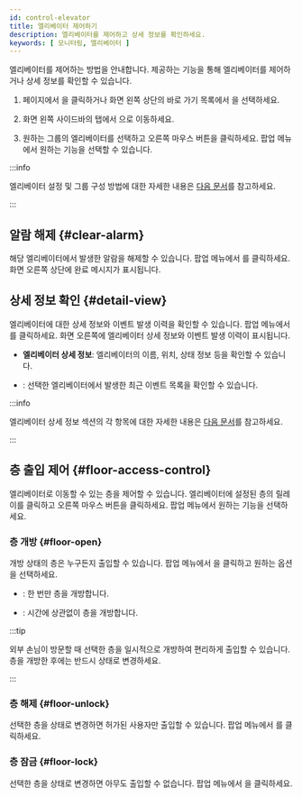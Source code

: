```yaml
---
id: control-elevator
title: 엘리베이터 제어하기
description: 엘리베이터를 제어하고 상세 정보를 확인하세요.
keywords: [ 모니터링, 엘리베이터 ]
---
```


엘리베이터를 제어하는 방법을 안내합니다. 제공하는 기능을 통해 엘리베이터를 제어하거나 상세 정보를 확인할 수 있습니다.

1. <Cmd sid='shell.header.launcher' /> 페이지에서 <Cmd sid='shell.header.arena' />을 클릭하거나 화면 왼쪽 상단의 바로 가기 목록에서 <Cmd sid='shell.header.arena' />을 선택하세요. 

1. 화면 왼쪽 사이드바의 <Cmd sid='arena.tree.door.title' /> 탭에서 <Cmd sid='arena.tree.door.allElevatorGroups' />으로 이동하세요. 

1. 원하는 그룹의 엘리베이터를 선택하고 오른쪽 마우스 버튼을 클릭하세요. 팝업 메뉴에서 원하는 기능을 선택할 수 있습니다.

:::info

엘리베이터 설정 및 그룹 구성 방법에 대한 자세한 내용은 [다음 문서](settings-manage-elevators)를 참고하세요.

:::

## 알람 해제 {#clear-alarm}

해당 엘리베이터에서 발생한 알람을 해제할 수 있습니다. 팝업 메뉴에서 <Cmd sid='arena.tree.contextMenu.clearAlarm' />를 클릭하세요. 화면 오른쪽 상단에 완료 메시지가 표시됩니다.

## 상세 정보 확인 {#detail-view}

엘리베이터에 대한 상세 정보와 이벤트 발생 이력을 확인할 수 있습니다. 팝업 메뉴에서 <Cmd sid='arena.tree.contextMenu.viewDetail' />를 클릭하세요. 화면 오른쪽에 엘리베이터 상세 정보와 이벤트 발생 이력이 표시됩니다.

* **엘리베이터 상세 정보**: 엘리베이터의 이름, 위치, 상태 정보 등을 확인할 수 있습니다.

* <Cmd sid='arena.recentEvent' />: 선택한 엘리베이터에서 발생한 최근 이벤트 목록을 확인할 수 있습니다.

:::info

엘리베이터 상세 정보 섹션의 각 항목에 대한 자세한 내용은 [다음 문서](settings-elevators-add)를 참고하세요.

:::

## 층 출입 제어 {#floor-access-control}

엘리베이터로 이동할 수 있는 층을 제어할 수 있습니다. 엘리베이터에 설정된 층의 릴레이를 클릭하고 오른쪽 마우스 버튼을 클릭하세요. 팝업 메뉴에서 원하는 기능을 선택하세요.

### 층 개방 {#floor-open}

개방 상태의 층은 누구든지 출입할 수 있습니다. 팝업 메뉴에서 <Cmd sid='arena.tree.contextMenu.unlock' />을 클릭하고 원하는 옵션을 선택하세요.

* <Cmd sid='arena.tree.contextMenu.unlockOnce' />: 한 번만 층을 개방합니다.

* <Cmd sid='arena.tree.contextMenu.unlockPermanent' />: 시간에 상관없이 층을 개방합니다.

:::tip

외부 손님이 방문할 때 선택한 층을 일시적으로 개방하여 편리하게 출입할 수 있습니다. 층을 개방한 후에는 반드시 <Cmd sid='arena.tree.contextMenu.normalize' /> 상태로 변경하세요.

:::

### 층 해제 {#floor-unlock}

선택한 층을 <Cmd sid='arena.tree.contextMenu.normalize' /> 상태로 변경하면 허가된 사용자만 출입할 수 있습니다. 팝업 메뉴에서 <Cmd sid='arena.tree.contextMenu.normalize' />를 클릭하세요.

### 층 잠금 {#floor-lock}

선택한 층을 <Cmd sid='arena.tree.contextMenu.lock' /> 상태로 변경하면 아무도 출입할 수 없습니다. 팝업 메뉴에서 <Cmd sid='arena.tree.contextMenu.lock' />을 클릭하세요.